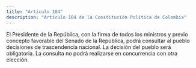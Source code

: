 ```yaml
---
title: "Artículo 104"
description: "Artículo 104 de la Constitución Política de Colombia"
---
```


El Presidente de la República, con la firma de todos los ministros y previo concepto favorable del Senado de la República, podrá consultar al pueblo decisiones de trascendencia nacional. La decisión del pueblo será obligatoria. La consulta no podrá realizarse en concurrencia con otra elección.

